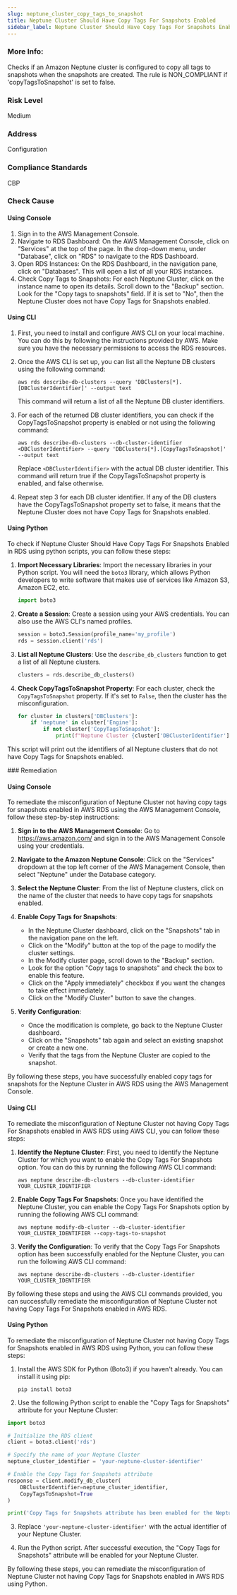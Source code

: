 ```yaml
---
slug: neptune_cluster_copy_tags_to_snapshot
title: Neptune Cluster Should Have Copy Tags For Snapshots Enabled
sidebar_label: Neptune Cluster Should Have Copy Tags For Snapshots Enabled
---
```

### More Info:

Checks if an Amazon Neptune cluster is configured to copy all tags to snapshots when the snapshots are created. The rule is NON_COMPLIANT if 'copyTagsToSnapshot' is set to false.

### Risk Level

Medium

### Address

Configuration

### Compliance Standards

CBP



<Tabs><Tab title='Cause'>
### Check Cause

#### Using Console

1. Sign in to the AWS Management Console.
2. Navigate to RDS Dashboard: On the AWS Management Console, click on "Services" at the top of the page. In the drop-down menu, under "Database", click on "RDS" to navigate to the RDS Dashboard.
3. Open RDS Instances: On the RDS Dashboard, in the navigation pane, click on "Databases". This will open a list of all your RDS instances.
4. Check Copy Tags to Snapshots: For each Neptune Cluster, click on the instance name to open its details. Scroll down to the "Backup" section. Look for the "Copy tags to snapshots" field. If it is set to "No", then the Neptune Cluster does not have Copy Tags for Snapshots enabled.

#### Using CLI

1. First, you need to install and configure AWS CLI on your local machine. You can do this by following the instructions provided by AWS. Make sure you have the necessary permissions to access the RDS resources.

2. Once the AWS CLI is set up, you can list all the Neptune DB clusters using the following command:

   ```
   aws rds describe-db-clusters --query 'DBClusters[*].[DBClusterIdentifier]' --output text
   ```

   This command will return a list of all the Neptune DB cluster identifiers.

3. For each of the returned DB cluster identifiers, you can check if the CopyTagsToSnapshot property is enabled or not using the following command:

   ```
   aws rds describe-db-clusters --db-cluster-identifier <DBClusterIdentifier> --query 'DBClusters[*].[CopyTagsToSnapshot]' --output text
   ```

   Replace `<DBClusterIdentifier>` with the actual DB cluster identifier. This command will return true if the CopyTagsToSnapshot property is enabled, and false otherwise.

4. Repeat step 3 for each DB cluster identifier. If any of the DB clusters have the CopyTagsToSnapshot property set to false, it means that the Neptune Cluster does not have Copy Tags for Snapshots enabled.

#### Using Python

To check if Neptune Cluster Should Have Copy Tags For Snapshots Enabled in RDS using python scripts, you can follow these steps:

1. **Import Necessary Libraries**: Import the necessary libraries in your Python script. You will need the `boto3` library, which allows Python developers to write software that makes use of services like Amazon S3, Amazon EC2, etc.

    ```python
    import boto3
    ```

2. **Create a Session**: Create a session using your AWS credentials. You can also use the AWS CLI's named profiles.

    ```python
    session = boto3.Session(profile_name='my_profile')
    rds = session.client('rds')
    ```

3. **List all Neptune Clusters**: Use the `describe_db_clusters` function to get a list of all Neptune clusters.

    ```python
    clusters = rds.describe_db_clusters()
    ```

4. **Check CopyTagsToSnapshot Property**: For each cluster, check the `CopyTagsToSnapshot` property. If it's set to `False`, then the cluster has the misconfiguration.

    ```python
    for cluster in clusters['DBClusters']:
        if 'neptune' in cluster['Engine']:
            if not cluster['CopyTagsToSnapshot']:
                print(f"Neptune Cluster {cluster['DBClusterIdentifier']} does not have Copy Tags for Snapshots enabled.")
    ```

This script will print out the identifiers of all Neptune clusters that do not have Copy Tags for Snapshots enabled.

</Tab>


<Tab title='Remediation'>
### Remediation

#### Using Console

To remediate the misconfiguration of Neptune Cluster not having copy tags for snapshots enabled in AWS RDS using the AWS Management Console, follow these step-by-step instructions:

1. **Sign in to the AWS Management Console**: Go to https://aws.amazon.com/ and sign in to the AWS Management Console using your credentials.

2. **Navigate to the Amazon Neptune Console**: Click on the "Services" dropdown at the top left corner of the AWS Management Console, then select "Neptune" under the Database category.

3. **Select the Neptune Cluster**: From the list of Neptune clusters, click on the name of the cluster that needs to have copy tags for snapshots enabled.

4. **Enable Copy Tags for Snapshots**:
   - In the Neptune Cluster dashboard, click on the "Snapshots" tab in the navigation pane on the left.
   - Click on the "Modify" button at the top of the page to modify the cluster settings.
   - In the Modify cluster page, scroll down to the "Backup" section.
   - Look for the option "Copy tags to snapshots" and check the box to enable this feature.
   - Click on the "Apply immediately" checkbox if you want the changes to take effect immediately.
   - Click on the "Modify Cluster" button to save the changes.

5. **Verify Configuration**:
   - Once the modification is complete, go back to the Neptune Cluster dashboard.
   - Click on the "Snapshots" tab again and select an existing snapshot or create a new one.
   - Verify that the tags from the Neptune Cluster are copied to the snapshot.

By following these steps, you have successfully enabled copy tags for snapshots for the Neptune Cluster in AWS RDS using the AWS Management Console.

#### Using CLI

To remediate the misconfiguration of Neptune Cluster not having Copy Tags For Snapshots enabled in AWS RDS using AWS CLI, you can follow these steps:

1. **Identify the Neptune Cluster**: First, you need to identify the Neptune Cluster for which you want to enable the Copy Tags For Snapshots option. You can do this by running the following AWS CLI command:
   ```
   aws neptune describe-db-clusters --db-cluster-identifier YOUR_CLUSTER_IDENTIFIER
   ```

2. **Enable Copy Tags For Snapshots**: Once you have identified the Neptune Cluster, you can enable the Copy Tags For Snapshots option by running the following AWS CLI command:
   ```
   aws neptune modify-db-cluster --db-cluster-identifier YOUR_CLUSTER_IDENTIFIER --copy-tags-to-snapshot
   ```

3. **Verify the Configuration**: To verify that the Copy Tags For Snapshots option has been successfully enabled for the Neptune Cluster, you can run the following AWS CLI command:
   ```
   aws neptune describe-db-clusters --db-cluster-identifier YOUR_CLUSTER_IDENTIFIER
   ```

By following these steps and using the AWS CLI commands provided, you can successfully remediate the misconfiguration of Neptune Cluster not having Copy Tags For Snapshots enabled in AWS RDS.

#### Using Python

To remediate the misconfiguration of Neptune Cluster not having Copy Tags for Snapshots enabled in AWS RDS using Python, you can follow these steps:

1. Install the AWS SDK for Python (Boto3) if you haven't already. You can install it using pip:
   ```
   pip install boto3
   ```

2. Use the following Python script to enable the "Copy Tags for Snapshots" attribute for your Neptune Cluster:

```python
import boto3

# Initialize the RDS client
client = boto3.client('rds')

# Specify the name of your Neptune Cluster
neptune_cluster_identifier = 'your-neptune-cluster-identifier'

# Enable the Copy Tags for Snapshots attribute
response = client.modify_db_cluster(
    DBClusterIdentifier=neptune_cluster_identifier,
    CopyTagsToSnapshot=True
)

print('Copy Tags for Snapshots attribute has been enabled for the Neptune Cluster.')
```

3. Replace `'your-neptune-cluster-identifier'` with the actual identifier of your Neptune Cluster.

4. Run the Python script. After successful execution, the "Copy Tags for Snapshots" attribute will be enabled for your Neptune Cluster.

By following these steps, you can remediate the misconfiguration of Neptune Cluster not having Copy Tags for Snapshots enabled in AWS RDS using Python.




</Tab>
</Tabs>